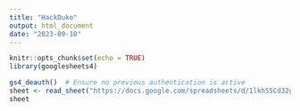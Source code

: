 ```yaml
---
title: "HackDuke"
output: html_document
date: "2023-09-10"
---
```


```r
knitr::opts_chunk$set(echo = TRUE)
library(googlesheets4)
```

```r
gs4_deauth()  # Ensure no previous authentication is active
sheet <- read_sheet("https://docs.google.com/spreadsheets/d/1lkhS5Cd32grN9zt36ejl-ndQSt3yKEx1aLhh-eBPBtk/edit#gid=1153834935")
sheet
```
